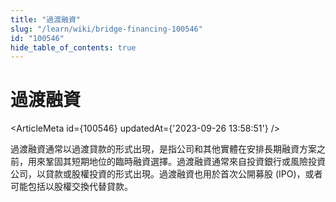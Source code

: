 ```yaml
---
title: "過渡融資"
slug: "/learn/wiki/bridge-financing-100546"
id: "100546"
hide_table_of_contents: true
---
```



# 過渡融資

<ArticleMeta id={100546} updatedAt={'2023-09-26 13:58:51'} />
<div className='border-solid border-b border-t-0 my-4 border-[var(--ifm-color-gray-300)]' />

過渡融資通常以過渡貸款的形式出現，是指公司和其他實體在安排長期融資方案之前，用來鞏固其短期地位的臨時融資選擇。過渡融資通常來自投資銀行或風險投資公司，以貸款或股權投資的形式出現。過渡融資也用於首次公開募股 (IPO)，或者可能包括以股權交換代替貸款。
